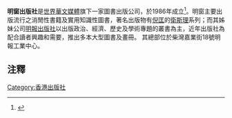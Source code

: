 '''明窗出版社'''是[[世界華文媒體|世界華文媒體]]旗下一家圖書出版公司，於1986年成立<ref>{{Cite web |url=http://www.mingpaonews.com/adbanner/profile/profile10.htm |title=存档副本 |accessdate=2010-06-10 |archive-date=2013-12-03 |archive-url=https://web.archive.org/web/20131203024108/http://www.mingpaonews.com/adbanner/profile/profile10.htm |dead-url=no }}</ref>。明窗主要出版流行之消閒性書籍及實用知識性圖書，著名出版物有[[倪匡|倪匡]]的[[衛斯理|衛斯理]]系列；而其姊妹公司[[明報出版社|明報出版社]]以出版政治、經濟、歷史及學術專題的叢書為主，近年出版社為配合讀者興趣和需要，推出多本大型圖書及畫冊。
其總部位於柴灣嘉業街18號明報工業中心。
{{HK-company-stub}}

==注釋==
<references />
[[Category:香港出版社|Category:香港出版社]]